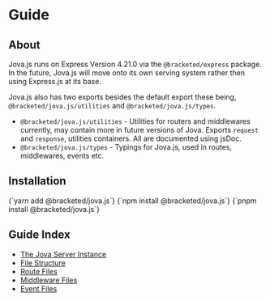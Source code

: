 
# Guide

## About

Jova.js runs on Express Version 4.21.0 via the `@bracketed/express` package. In the future, Jova.js will move onto its own serving system rather then using Express.js at its base.

Jova.js also has two exports besides the default export these being, `@bracketed/jova.js/utilities` and `@bracketed/jova.js/types`.

-   `@bracketed/jova.js/utilities` - Utilities for routers and middlewares currently, may contain more in future versions of Jova. Exports `request` and `response`, utilities containers. All are documented using jsDoc.
-   `@bracketed/jova.js/types` - Typings for Jova.js, used in routes, middlewares, events etc.

## Installation

<Tabs className='tabsContainer'>
	<TabItem
		value='yarn'
		label='Yarn'>
		<CodeBlock
			className='align-left'
			language='bash'
			showLineNumbers>{`yarn add @bracketed/jova.js`}</CodeBlock>
	</TabItem>
	<TabItem
		value='npm'
		label='NPM'>
		<CodeBlock
			className='align-left'
			language='bash'
			showLineNumbers>{`npm install @bracketed/jova.js`}</CodeBlock>
	</TabItem>
	<TabItem
		value='pnpm'
		label='PNPM'>
		<CodeBlock
			className='align-left'
			language='bash'
			showLineNumbers>{`pnpm install @bracketed/jova.js`}</CodeBlock>
	</TabItem>
</Tabs>

## Guide Index

-   [The Jova Server Instance](Server.md)
-   [File Structure](Structure.md)
-   [Route Files](Routes.md)
-   [Middleware Files](Middlewares.md)
-   [Event Files](Events.md)

